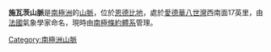 {{coord|67|8|S|55|38|E|display=title}}

'''施瓦茨山脈'''是[[南極洲|南極洲]]的[[山脈|山脈]]，位於[[恩德比地|恩德比地]]，處於[[愛德華八世灣|愛德華八世灣]]西南面17英里，由[[法國|法國]]氣象學家命名，現時由[[南極條約體系|南極條約體系]]管理。

{{Antarctica-geo-stub}}
[[Category:南極洲山脈|Category:南極洲山脈]]